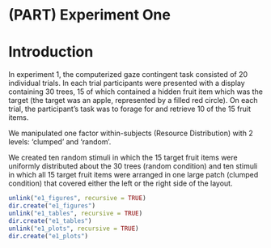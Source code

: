 # (PART) Experiment One {-}

# Introduction

In experiment 1, the computerized gaze contingent task consisted of 20 individual trials. In each trial participants were presented with a display containing 30 trees, 15 of which contained a hidden fruit item which was the target (the target was an apple, represented by a filled red circle). On each trial, the participant’s task was to forage for and retrieve 10 of the 15 fruit items.

We manipulated one factor within-subjects (Resource Distribution) with 2 levels:  'clumped' and 'random'.

We created ten random stimuli in which the 15 target fruit items were uniformly distributed about the 30 trees (random condition) and ten stimuli in which all 15 target fruit items were arranged in one large patch (clumped condition) that covered either the left or the right side of the layout.

```r
unlink("e1_figures", recursive = TRUE)
dir.create("e1_figures")
unlink("e1_tables", recursive = TRUE)
dir.create("e1_tables")
unlink("e1_plots", recursive = TRUE)
dir.create("e1_plots")
```

<!-- This line runs the code that gets the individual participant results files in. -->

<!-- ```{r e1-process-pickles, echo=TRUE, eval=TRUE} -->
<!-- # source("e1_process_individual_results_files.R", local = knitr::knit_global()) -->
<!-- # source("e1_process_the_combined_subjects_file.R", local = knitr::knit_global()) -->
<!-- ``` -->
